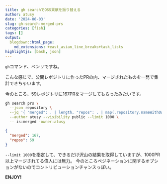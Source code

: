 ```yaml
---
title: gh searchでOSS貢献を振り替える
author: atusy
date: '2024-06-03'
slug: gh-search-merged-prs
categories: [fish]
tags: []
output:
  blogdown::html_page:
    md_extensions: +east_asian_line_breaks+task_lists
highlightjs: [bash, json]
---
```


`gh`コマンド、ベンリですね。

こんな感じで、公開レポジトリに作ったPRの内、マージされたものを一発で集計できちゃいます。

今のところ、59レポジトリに167PRをマージしてもらったみたいです。

```bash
gh search prs \
  --json repository \
  --jq '{ "merged": . | length, "repos": . | map(.repository.nameWithOwner) | unique | length }' \
  --author atusy --visibility public --limit 1000 \
  -- is:merged -owner:atusy
```

``` json
{
  "merged": 167,
  "repos": 59
}
```

`--limit 1000`を指定して、できるだけ沢山の結果を取得していますが、1000PR以上マージされてる偉人には無力。
今のところペジネーションに関するオプションがないのでコントリビューションチャンスっぽい。


**ENJOY!**
